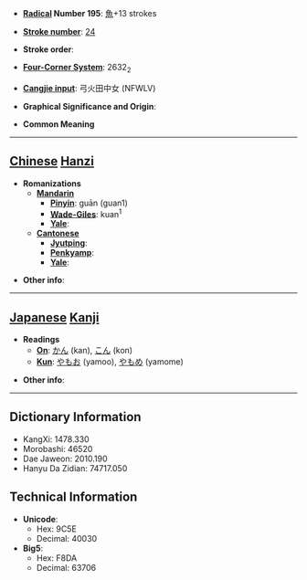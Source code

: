 * '''[[Wiktionary:Chinese radical index| Radical]] Number 195''': [[Wiktionary:Chinese radical index 魚|魚]]+13 strokes

* '''[[Wiktionary:Chinese total strokes index|Stroke number]]''': [[Wiktionary:Chinese total strokes index 24|24]]

* '''Stroke order''': 

* '''[[Wiktionary:Chinese four corner index|Four-Corner System]]''': 2632<sub>2</sub>

* '''[[Wiktionary:Chinese Cangjie index|Cangjie input]]''': 弓火田中女 (NFWLV)

* '''Graphical Significance and Origin''': 

* '''Common Meaning'''

----

== [[Chinese]] [[Hanzi]] ==

* '''Romanizations'''
** '''[[Mandarin]]'''
*** '''[[Pinyin]]''': guān (guan1)
*** '''[[Wade-Giles]]''': kuan<sup>1</sup>
*** '''[[Yale]]''': 
** '''[[Cantonese]]'''
*** '''[[Jyutping]]''':
*** '''[[Penkyamp]]''': 
*** '''[[Yale]]''': 

* '''Other info''': 

----

== [[Japanese]] [[Kanji]] ==

* '''Readings'''
** '''[[On]]''': [[かん]] (kan), [[こん]] (kon)
** '''[[Kun]]''': [[やもお]] (yamoo), [[やもめ]] (yamome)

* '''Other info''':  

----

== Dictionary Information ==

* KangXi: 1478.330
* Morobashi: 46520
* Dae Jaweon: 2010.190
* Hanyu Da Zidian: 74717.050

== Technical Information ==

* '''Unicode''':
** Hex: 9C5E
** Decimal: 40030
* '''Big5''':
** Hex: F8DA
** Decimal: 63706